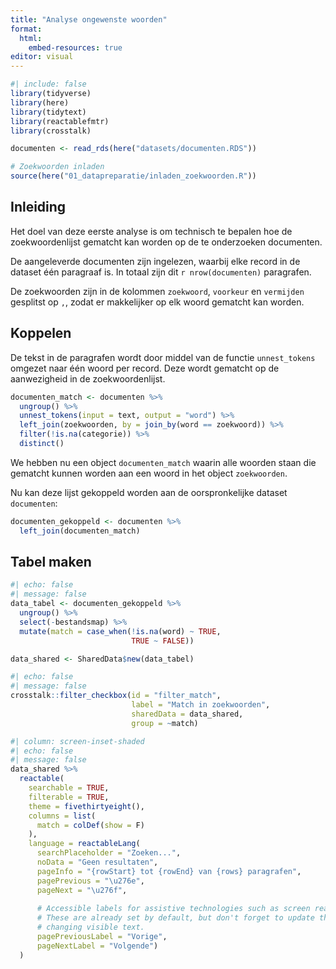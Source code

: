 ```yaml
---
title: "Analyse ongewenste woorden"
format: 
  html:
    embed-resources: true
editor: visual
---
```


```r
#| include: false
library(tidyverse)
library(here)
library(tidytext)
library(reactablefmtr)
library(crosstalk)

documenten <- read_rds(here("datasets/documenten.RDS"))

# Zoekwoorden inladen
source(here("01_datapreparatie/inladen_zoekwoorden.R"))
```

## Inleiding

Het doel van deze eerste analyse is om technisch te bepalen hoe de zoekwoordenlijst gematcht kan worden op de te onderzoeken documenten.

De aangeleverde documenten zijn ingelezen, waarbij elke record in de dataset één paragraaf is. In totaal zijn dit `r nrow(documenten)` paragrafen.

De zoekwoorden zijn in de kolommen `zoekwoord`, `voorkeur` en `vermijden` gesplitst op `,`, zodat er makkelijker op elk woord gematcht kan worden. 

## Koppelen

De tekst in de paragrafen wordt door middel van de functie `unnest_tokens` omgezet naar één woord per record. Deze wordt gematcht op de aanwezigheid in de zoekwoordenlijst.

```r
documenten_match <- documenten %>% 
  ungroup() %>% 
  unnest_tokens(input = text, output = "word") %>% 
  left_join(zoekwoorden, by = join_by(word == zoekwoord)) %>% 
  filter(!is.na(categorie)) %>% 
  distinct()
```
We hebben nu een object `documenten_match` waarin alle woorden staan die gematcht kunnen worden aan een woord in het object `zoekwoorden`. 

Nu kan deze lijst gekoppeld worden aan de oorspronkelijke dataset `documenten`:

```r
documenten_gekoppeld <- documenten %>% 
  left_join(documenten_match)
```

## Tabel maken

```r
#| echo: false
#| message: false
data_tabel <- documenten_gekoppeld %>% 
  ungroup() %>% 
  select(-bestandsmap) %>% 
  mutate(match = case_when(!is.na(word) ~ TRUE,
                           TRUE ~ FALSE))

data_shared <- SharedData$new(data_tabel)
```


```r
#| echo: false
#| message: false
crosstalk::filter_checkbox(id = "filter_match", 
                           label = "Match in zoekwoorden", 
                           sharedData = data_shared,
                           group = ~match)
```



```r
#| column: screen-inset-shaded
#| echo: false
#| message: false
data_shared %>% 
  reactable(
    searchable = TRUE,
    filterable = TRUE,
    theme = fivethirtyeight(),
    columns = list(
      match = colDef(show = F)
    ),
    language = reactableLang(
      searchPlaceholder = "Zoeken...",
      noData = "Geen resultaten",
      pageInfo = "{rowStart} tot {rowEnd} van {rows} paragrafen",
      pagePrevious = "\u276e",
      pageNext = "\u276f",
      
      # Accessible labels for assistive technologies such as screen readers.
      # These are already set by default, but don't forget to update them when
      # changing visible text.
      pagePreviousLabel = "Vorige",
      pageNextLabel = "Volgende")
  )
  
```

